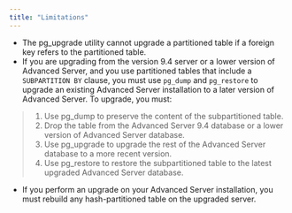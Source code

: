 ---
title: "Limitations"
---

<div id="limitations" class="registered_link"></div>

- The pg_upgrade utility cannot upgrade a partitioned table if a foreign key refers to the partitioned table.
- If you are upgrading from the version 9.4 server or a lower version of Advanced Server, and you use partitioned tables that include a `SUBPARTITION BY` clause, you must use `pg_dump` and `pg_restore` to upgrade an existing Advanced Server installation to a later version of Advanced Server. To upgrade, you must:

> 1. Use pg_dump to preserve the content of the subpartitioned table.
> 2. Drop the table from the Advanced Server 9.4 database or a lower version of Advanced Server database.
> 3. Use pg_upgrade to upgrade the rest of the Advanced Server database to a more recent version.
> 4. Use pg_restore to restore the subpartitioned table to the latest upgraded Advanced Server database.

- If you perform an upgrade on your Advanced Server installation, you must rebuild any hash-partitioned table on the upgraded server.
